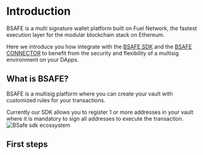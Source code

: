 
# Introduction

BSAFE is a multi signature wallet platform built on Fuel Network, the fastest execution layer for the modular blockchain stack on Ethereum.

Here we introduce you how integrate with the [BSAFE SDK](./sdk/installation) and the [BSAFE CONNECTOR](./connector/a) to benefit from the security and flexibility of a multisig environment on your DApps.

## What is BSAFE?

BSAFE is a multisig platform where you can create your vault with customized rules for your transactions.

Currently our SDK allows you to register 1 or more addresses in your vault where it is mandatory to sign all addresses to execute the transaction.
<br />
<Image src="/images/bsafe-doc-flow.png" alt="BSafe sdk ecossystem" width={930} height={500} />

## First steps

<Cards num={2}>
    <Card arrow title="SDK" href="./sdk/installation" />
    <Card arrow title="Connector" href="./connector/a" />
</Cards>

